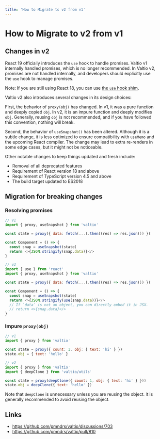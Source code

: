 ```yaml
---
title: 'How to Migrate to v2 from v1'
---
```


# How to Migrate to v2 from v1

## Changes in v2

React 19 officially introduces the `use` hook to handle promises.
Valtio v1 internally handled promises, which is no longer recommended.
In Valtio v2, promises are not handled internally,
and developers should explicitly use the `use` hook to manage promises.

Note: If you are still using React 18, you can use [the `use` hook shim](https://github.com/dai-shi/react18-use).

Valtio v2 also introduces several changes in its design choices:

First, the behavior of `proxy(obj)` has changed. In v1, it was a pure function and deeply copied `obj`. In v2, it is an impure function and deeply modifies `obj`. Generally, reusing `obj` is not recommended, and if you have followed this convention, nothing will break.

Second, the behavior of `useSnapshot()` has been altered. Although it is a subtle change, it is less optimized to ensure compatibility with `useMemo` and the upcoming React compiler. The change may lead to extra re-renders in some edge cases, but it might not be noticeable.

Other notable changes to keep things updated and fresh include:

- Removal of all deprecated features
- Requirement of React version 18 and above
- Requirement of TypeScript version 4.5 and above
- The build target updated to ES2018

## Migration for breaking changes

### Resolving promises

```js
// v1
import { proxy, useSnapshot } from 'valtio'

const state = proxy({ data: fetch(...).then((res) => res.json()) })

const Component = () => {
  const snap = useSnapshot(state)
  return <>{JSON.stringify(snap.data)}</>
}
```

```js
// v2
import { use } from 'react'
import { proxy, useSnapshot } from 'valtio'

const state = proxy({ data: fetch(...).then((res) => res.json()) })

const Component = () => {
  const snap = useSnapshot(state)
  return <>{JSON.stringify(use(snap.data))}</>
  // If `data` is not an object, you can directly embed it in JSX.
  // return <>{snap.data}</>
}
```

### Impure `proxy(obj)`

```js
// v1
import { proxy } from 'valtio'

const state = proxy({ count: 1, obj: { text: 'hi' } })
state.obj = { text: 'hello' }
```

```js
// v2
import { proxy } from 'valtio'
import { deepClone } from 'valtio/utils'

const state = proxy(deepClone({ count: 1, obj: { text: 'hi' } }))
state.obj = deepClone({ text: 'hello' })
```

Note that `deepClone` is unnecessary unless you are reusing the object.
It is generally recommended to avoid reusing the object.

## Links

- https://github.com/pmndrs/valtio/discussions/703
- https://github.com/pmndrs/valtio/pull/810
